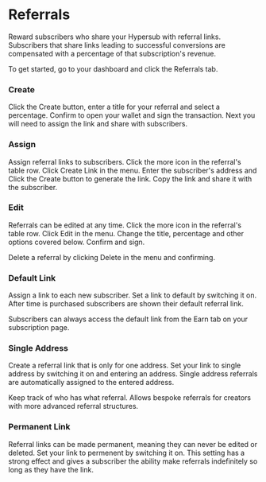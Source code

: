 # Referrals

Reward subscribers who share your Hypersub with referral links. Subscribers that share links leading to successful conversions are compensated with a percentage of that subscription's revenue.

To get started, go to your dashboard and click the Referrals tab.

### Create

Click the Create button, enter a title for your referral and select a percentage. Confirm to open your wallet and sign the transaction. Next you will need to assign the link and share with subscribers.

### Assign

Assign referral links to subscribers. Click the more icon in the referral's table row. Click Create Link in the menu. Enter the subscriber's address and Click the Create button to generate the link. Copy the link and share it with the subscriber.

### Edit

Referrals can be edited at any time. Click the more icon in the referral's table row. Click Edit in the menu. Change the title, percentage and other options covered below. Confirm and sign.

Delete a referral by clicking Delete in the menu and confirming.

### Default Link

Assign a link to each new subscriber. Set a link to default by switching it on. After time is purchased subscribers are shown their default referral link.

Subscribers can always access the default link from the Earn tab on your subscription page.

### Single Address

Create a referral link that is only for one address. Set your link to single address by switching it on and entering an address. Single address referrals are automatically assigned to the entered address.

Keep track of who has what referral. Allows bespoke referrals for creators with more advanced referral structures.

### Permanent Link

Referral links can be made permanent, meaning they can never be edited or deleted. Set your link to permenent by switching it on. This setting has a strong effect and gives a subscriber the ability make referrals indefinitely so long as they have the link. 
